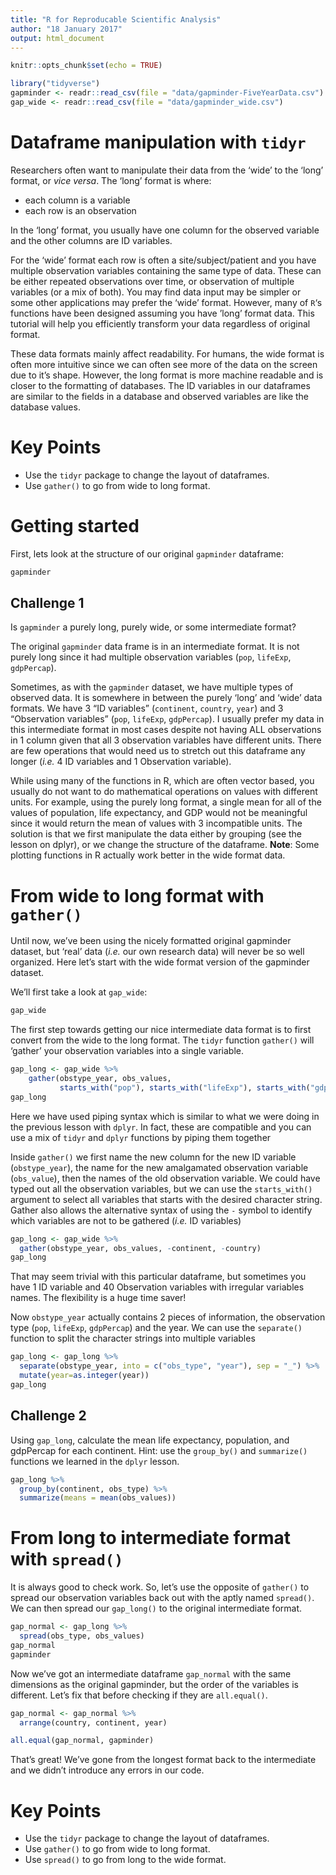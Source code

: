```yaml
---
title: "R for Reproducable Scientific Analysis"
author: "18 January 2017"
output: html_document
---
```


```r
knitr::opts_chunk$set(echo = TRUE)
```

```r
library("tidyverse")
gapminder <- readr::read_csv(file = "data/gapminder-FiveYearData.csv")
gap_wide <- readr::read_csv(file = "data/gapminder_wide.csv")
```

# Dataframe manipulation with `tidyr`

Researchers often want to manipulate their data from the 'wide' to the 'long' format, or *vice versa*. The 'long' format is where:

* each column is a variable
* each row is an observation

In the 'long' format, you usually have one column for the observed variable and the other columns are ID variables.

For the 'wide' format each row is often a site/subject/patient and you have multiple observation variables containing the same type of data. These can be either repeated observations over time, or observation of multiple variables (or a mix of both). You may find data input may be simpler or some other applications may prefer the 'wide' format. However, many of `R`'s functions have been designed assuming you have 'long' format data. This tutorial will help you efficiently transform your data regardless of original format.

These data formats mainly affect readability. For humans, the wide format is often more intuitive since we can often see more of the data on the screen due to it's shape. However, the long format is more machine readable and is closer to the formatting of databases. The ID variables in our dataframes are similar to the fields in a database and observed variables are like the database values.

# Key Points

* Use the `tidyr` package to change the layout of dataframes.
* Use `gather()` to go from wide to long format.

# Getting started

First, lets look at the structure of our original `gapminder` dataframe:

```r
gapminder
```

## Challenge 1

Is `gapminder` a purely long, purely wide, or some intermediate format?

The original `gapminder` data frame is in an intermediate format. It is not purely long since it had multiple observation variables (`pop`, `lifeExp`, `gdpPercap`).

Sometimes, as with the `gapminder` dataset, we have multiple types of observed data. It is somewhere in between the purely 'long' and 'wide' data formats. We have 3 "ID variables" (`continent`, `country`, `year`) and 3 "Observation variables" (`pop`, `lifeExp`, `gdpPercap`). I usually prefer my data in this intermediate format in most cases despite not having ALL observations in 1 column given that all 3 observation variables have different units. There are few operations that would need us to stretch out this dataframe any longer (*i.e.* 4 ID variables and 1 Observation variable).

While using many of the functions in R, which are often vector based, you usually do not want to do mathematical operations on values with different units. For example, using the purely long format, a single mean for all of the values of population, life expectancy, and GDP would not be meaningful since it would return the mean of values with 3 incompatible units. The solution is that we first manipulate the data either by grouping (see the lesson on dplyr), or we change the structure of the dataframe. **Note**: Some plotting functions in R actually work better in the wide format data.

# From wide to long format with `gather()`

Until now, we’ve been using the nicely formatted original gapminder dataset, but 'real' data (*i.e.* our own research data) will never be so well organized. Here let's start with the wide format version of the gapminder dataset.

We'll first take a look at `gap_wide`:

```r
gap_wide
```

The first step towards getting our nice intermediate data format is to first convert from the wide to the long format. The `tidyr` function `gather()` will 'gather' your observation variables into a single variable.

```r
gap_long <- gap_wide %>%
    gather(obstype_year, obs_values, 
           starts_with("pop"), starts_with("lifeExp"), starts_with("gdpPercap"))
gap_long
```

Here we have used piping syntax which is similar to what we were doing in the previous lesson with `dplyr`. In fact, these are compatible and you can use a mix of `tidyr` and `dplyr` functions by piping them together

Inside `gather()` we first name the new column for the new ID variable (`obstype_year`), the name for the new amalgamated observation variable (`obs_value`), then the names of the old observation variable. We could have typed out all the observation variables, but we can use the `starts_with()` argument to select all variables that starts with the desired character string. Gather also allows the alternative syntax of using the `-` symbol to identify which variables are not to be gathered (*i.e.* ID variables)

```r
gap_long <- gap_wide %>% 
  gather(obstype_year, obs_values, -continent, -country)
gap_long
```

That may seem trivial with this particular dataframe, but sometimes you have 1 ID variable and 40 Observation variables with irregular variables names. The flexibility is a huge time saver!

Now `obstype_year` actually contains 2 pieces of information, the observation type (`pop`, `lifeExp`, `gdpPercap`) and the year. We can use the `separate()` function to split the character strings into multiple variables

```r
gap_long <- gap_long %>% 
  separate(obstype_year, into = c("obs_type", "year"), sep = "_") %>%
  mutate(year=as.integer(year))
gap_long
```

## Challenge 2

Using `gap_long`, calculate the mean life expectancy, population, and gdpPercap for each continent. Hint: use the `group_by()` and `summarize()` functions we learned in the `dplyr` lesson.

```r
gap_long %>% 
  group_by(continent, obs_type) %>%
  summarize(means = mean(obs_values))
```

# From long to intermediate format with `spread()`

It is always good to check work. So, let's use the opposite of `gather()` to spread our observation variables back out with the aptly named `spread()`. We can then spread our `gap_long()` to the original intermediate format.

```r
gap_normal <- gap_long %>% 
  spread(obs_type, obs_values)
gap_normal
gapminder
```

Now we've got an intermediate dataframe `gap_normal` with the same dimensions as the original gapminder, but the order of the variables is different. Let's fix that before checking if they are `all.equal()`.

```r
gap_normal <- gap_normal %>% 
  arrange(country, continent, year)

all.equal(gap_normal, gapminder)
```

That's great! We've gone from the longest format back to the intermediate and we didn't introduce any errors in our code.

# Key Points

* Use the `tidyr` package to change the layout of dataframes.
* Use `gather()` to go from wide to long format.
* Use `spread()` to go from long to the wide format.
